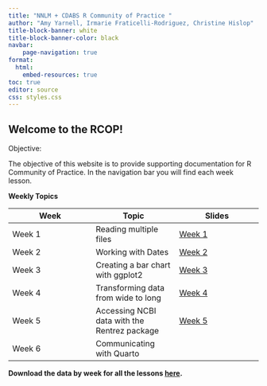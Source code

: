 ```yaml
---
title: "NNLM + CDABS R Community of Practice "
author: "Amy Yarnell, Irmarie Fraticelli-Rodriguez, Christine Hislop"
title-block-banner: white
title-block-banner-color: black
navbar:
    page-navigation: true
format: 
  html:
    embed-resources: true
toc: true
editor: source
css: styles.css
---
```


## Welcome to the RCOP!

Objective: 

The objective of this website is to provide supporting documentation for R Community of Practice. 
In the navigation bar you will find each week lesson.

**Weekly Topics**

| Week  | Topic | Slides |
| ---   | ---   | ---    |
| Week 1  | Reading multiple files                       | <a href="Week01/week01_slides.html" target="_blank">Week 1</a> |
| Week 2  | Working with Dates                           | <a href="Week02/week02_slides.html" target="_blank">Week 2</a> | 
| Week 3  | Creating a bar chart with ggplot2            | <a href="Week03/week03_slides.html" target="_blank">Week 3</a> |
| Week 4	| Transforming data from wide to long          |<a href="Week04/week04_slides.html" target="_blank">Week 4</a>|
| Week 5  | Accessing NCBI data with the Rentrez package |<a href="Week05/week05_slides.html" target="_blank">Week 5</a>|
| Week 6  | Communicating with Quarto                    ||

**Download the data by week for all the lessons [here](https://osf.io/fsg4w/).**
